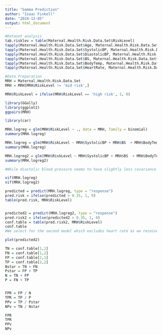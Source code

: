 ---
title: "Gamma Prediction"
author: "Isaac Finkell"
date: "2024-12-05"
output: html_document
---

```{r}
#Dataset analysis
tab.risklev = table(Maternal.Health.Risk.Data.Set$RiskLevel)
tapply(Maternal.Health.Risk.Data.Set$Age, Maternal.Health.Risk.Data.Set$RiskLevel, mean, na.rm = TRUE)
tapply(Maternal.Health.Risk.Data.Set$SystolicBP, Maternal.Health.Risk.Data.Set$RiskLevel, mean, na.rm = TRUE)
tapply(Maternal.Health.Risk.Data.Set$DiastolicBP, Maternal.Health.Risk.Data.Set$RiskLevel, mean, na.rm = TRUE)
tapply(Maternal.Health.Risk.Data.Set$BS, Maternal.Health.Risk.Data.Set$RiskLevel, mean, na.rm = TRUE)
tapply(Maternal.Health.Risk.Data.Set$BodyTemp, Maternal.Health.Risk.Data.Set$RiskLevel, mean, na.rm = TRUE)
tapply(Maternal.Health.Risk.Data.Set$HeartRate, Maternal.Health.Risk.Data.Set$RiskLevel, mean, na.rm = TRUE)
```

```{r setup, include=FALSE}
#Data Preparation
MRH = Maternal.Health.Risk.Data.Set
MRH = MRH[MRH$RiskLevel != 'mid risk',]

MRH$RiskLevel = ifelse(MRH$RiskLevel == 'high risk', 1, 0)
```


```{r}
library(GGally)
library(ggplot2)
ggpairs(MRH)
```

```{r}
library(car)

MRH.logreg = glm(MRH$RiskLevel ~ ., data = MRH, family = binomial)
summary(MRH.logreg)

MRH.logreg = glm(MRH$RiskLevel ~ MRH$SystolicBP + MRH$BS  + MRH$BodyTemp + MRH$HeartRate, data = MRH, family = binomial)
summary(MRH.logreg)

MRH.logreg2 = glm(MRH$RiskLevel ~ MRH$SystolicBP + MRH$BS  + MRH$BodyTemp, data = MRH, family = binomial)
summary(MRH.logreg2)

#While diastolic blood pressure seems to have slightly less covariance with other predictors than systolic bp, systolic is more statistically significant and appears to lead to a more accurate confusion matrix

vif(MRH.logreg)
vif(MRH.logreg2)
```
```{r}
predicted = predict(MRH.logreg, type = "response")
pred.risk = ifelse(predicted > 0.35, 1, 0)
table(pred.risk, MRH$RiskLevel)


predicted2 = predict(MRH.logreg2, type = "response")
pred.risk2 = ifelse(predicted2 > 0.35, 1, 0)
conf.table = table(pred.risk2, MRH$RiskLevel)
conf.table
#We select for the second model which excludes heart rate as we receive a better confusion matrix
```
```{r}
plot(predicted2)
```

```{r}
TN = conf.table[1,1]
FN = conf.table[1,2]
FP = conf.table[2,1]
TP = conf.table[2,2]
Nstar = TN + FN
Pstar = FP + TP
N = TN + FP
P = FN + TP


FPR = FP / N
TPR = TP / P
PPv = TP / Pstar
NPv = TN / Nstar

FPR
TPR
PPv
NPv
```





